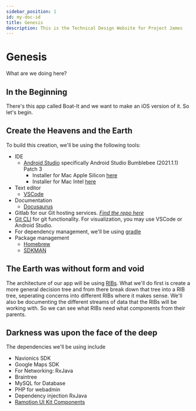 ```yaml
---
sidebar_position: 1
id: my-doc-id
title: Genesis
description: This is the Technical Design Website for Project James
---
```


# Genesis

What are we doing here?

## In the Beginning

There's this app called Boat-It and we want to make an iOS version of it. So let's begin.

## Create the Heavens and the Earth

To build this creation, we'll be using the following tools:
* IDE
  * [Android Studio](https://developer.android.com/studio/intro) specifically Android Studio Bumblebee (2021.1.1) Patch 3
    * Installer for Mac Apple Silicon [here](https://redirector.gvt1.com/edgedl/android/studio/install/2021.1.1.23/android-studio-2021.1.1.23-mac_arm.dmg)
    * Installer for Mac Intel [here](https://redirector.gvt1.com/edgedl/android/studio/install/2021.1.1.23/android-studio-2021.1.1.23-mac.dmg)
* Text editor
  * [VSCode](https://git-scm.com/download/mac)
* Documentation
  * [Docusaurus](https://docusaurus.io/docs)
* Gitlab for our Git hosting services. [*Find the repo here*](https://gitlab.com/solace-studios/boat-it_ios)
* [Git CLI](https://git-scm.com/download/mac) for git functionality. For visualization, you may use VSCode or Android Studio.
* For dependency management, we'll be using [gradle](https://gradle.org)
* Package management
  * [Homebrew](https://brew.sh)
  * [SDKMAN](https://sdkman.io)

## The Earth was without form and void

The architecture of our app will be using [RIBs](https://github.com/uber/RIBs). What we'll do first is create a more general decision tree 
and from there break down that tree into a RIB tree, seperating concerns into different RIBs where it makes sense. We'll also be documenting the different streams
of data that the RIBs will be working with. So we can see what RIBs need what components from their parents. 

## Darkness was upon the face of the deep

The dependencies we'll be using include 
* Navionics SDK
* Google Maps SDK
* For Networking: RxJava
* Braintree
* MySQL for Database
* PHP for webadmin 
* Dependency injection RxJava
* [Ramotion UI Kit Components](https://github.com/Ramotion/android-ui-animation-components-and-libraries)

